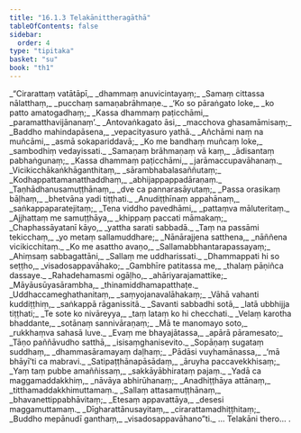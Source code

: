 ```yaml
---
title: "16.1.3 Telakānittheragāthā"
tableOfContents: false
sidebar:
  order: 4
type: "tipitaka"
basket: "su"
book: "th1"
---
```



<DynamicBreadcrumb />

<Division number="747" book="th1" bookNo="19" page="323">

<Paragraph number="1085" type="verses" book="th1">
_“Cirarattaṃ vatātāpī,_  
_dhammaṃ anuvicintayaṃ;_  
_Samaṃ cittassa nālatthaṃ,_  
_pucchaṃ samaṇabrāhmaṇe._  

</Paragraph>

</Division>
<Division number="748" book="th1" bookNo="19" page="323">

<Paragraph number="1086" type="verses" book="th1">
_‘Ko so pāraṅgato loke,_  
_ko patto amatogadhaṃ;_  
_Kassa dhammaṃ paṭicchāmi,_  
_paramatthavijānanaṃ’._  

</Paragraph>

</Division>
<Division number="749" book="th1" bookNo="19" page="323">

<Paragraph number="1087" type="verses" book="th1">
_Antovaṅkagato āsi,_  
_macchova ghasamāmisaṃ;_  
_Baddho mahindapāsena,_  
_vepacityasuro yathā._  

</Paragraph>

</Division>
<Division number="750" book="th1" bookNo="19" page="323">

<Paragraph number="1088" type="verses" book="th1">
_Añchāmi naṃ na muñcāmi,_  
_asmā sokapariddavā;_  
_Ko me bandhaṃ muñcaṃ loke,_  
_sambodhiṃ vedayissati._  

</Paragraph>

</Division>
<Division number="751" book="th1" bookNo="19" page="323">

<Paragraph number="1089" type="verses" book="th1">
_Samaṇaṃ brāhmaṇaṃ vā kaṃ,_  
_ādisantaṃ pabhaṅgunaṃ;_  
_Kassa dhammaṃ paṭicchāmi,_  
_jarāmaccupavāhanaṃ._  

</Paragraph>

</Division>
<Division number="752" book="th1" bookNo="19" page="323">

<Paragraph number="1090" type="verses" book="th1">
_Vicikicchākaṅkhāganthitaṃ,_  
_sārambhabalasaññutaṃ;_  
_Kodhappattamanatthaddhaṃ,_  
_abhijappappadāraṇaṃ._  

</Paragraph>

</Division>
<Division number="753" book="th1" bookNo="19" page="324">

<Paragraph number="1091" type="verses" book="th1">
_Taṇhādhanusamuṭṭhānaṃ,_  
_dve ca pannarasāyutaṃ;_  
_Passa orasikaṃ bāḷhaṃ,_  
_bhetvāna yadi tiṭṭhati._  

</Paragraph>

</Division>
<Division number="754" book="th1" bookNo="19" page="324">

<Paragraph number="1092" type="verses" book="th1">
_Anudiṭṭhīnaṃ appahānaṃ,_  
_saṅkappaparatejitaṃ;_  
_Tena viddho pavedhāmi,_  
_pattaṃva māluteritaṃ._  

</Paragraph>

</Division>
<Division number="755" book="th1" bookNo="19" page="324">

<Paragraph number="1093" type="verses" book="th1">
_Ajjhattaṃ me samuṭṭhāya,_  
_khippaṃ paccati māmakaṃ;_  
_Chaphassāyatanī kāyo,_  
_yattha sarati sabbadā._  

</Paragraph>

</Division>
<Division number="756" book="th1" bookNo="19" page="324">

<Paragraph number="1094" type="verses" book="th1">
_Taṃ na passāmi tekicchaṃ,_  
_yo metaṃ sallamuddhare;_  
_Nānārajjena satthena,_  
_nāññena vicikicchitaṃ._  

</Paragraph>

</Division>
<Division number="757" book="th1" bookNo="19" page="324">

<Paragraph number="1095" type="verses" book="th1">
_Ko me asattho avaṇo,_  
_Sallamabbhantarapassayaṃ;_  
_Ahiṃsaṃ sabbagattāni,_  
_Sallaṃ me uddharissati._  

</Paragraph>

</Division>
<Division number="758" book="th1" bookNo="19" page="324">

<Paragraph number="1096" type="verses" book="th1">
_Dhammappati hi so seṭṭho,_  
_visadosappavāhako;_  
_Gambhīre patitassa me,_  
_thalaṃ pāṇiñca dassaye._  

</Paragraph>

</Division>
<Division number="759" book="th1" bookNo="19" page="324">

<Paragraph number="1097" type="verses" book="th1">
_Rahadehamasmi ogāḷho,_  
_ahāriyarajamattike;_  
_Māyāusūyasārambha,_  
_thinamiddhamapatthaṭe._  

</Paragraph>

</Division>
<Division number="760" book="th1" bookNo="19" page="324">

<Paragraph number="1098" type="verses" book="th1">
_Uddhaccameghathanitaṃ,_  
_saṃyojanavalāhakaṃ;_  
_Vāhā vahanti kuddiṭṭhiṃ,_  
_saṅkappā rāganissitā._  

</Paragraph>

</Division>
<Division number="761" book="th1" bookNo="19" page="324">

<Paragraph number="1099" type="verses" book="th1">
_Savanti sabbadhi sotā,_  
_latā ubbhijja tiṭṭhati;_  
_Te sote ko nivāreyya,_  
_taṃ lataṃ ko hi checchati._  

</Paragraph>

</Division>
<Division number="762" book="th1" bookNo="19" page="324">

<Paragraph number="1100" type="verses" book="th1">
_Velaṃ karotha bhaddante,_  
_sotānaṃ sannivāraṇaṃ;_  
_Mā te manomayo soto,_  
_rukkhaṃva sahasā luve._  

</Paragraph>

</Division>
<Division number="763" book="th1" bookNo="19" page="324">

<Paragraph number="1101" type="verses" book="th1">
_Evaṃ me bhayajātassa,_  
_apārā pāramesato;_  
_Tāṇo paññāvudho satthā,_  
_isisaṃghanisevito._  

</Paragraph>

</Division>
<Division number="764" book="th1" bookNo="19" page="324">

<Paragraph number="1102" type="verses" book="th1">
_Sopāṇaṃ sugataṃ suddhaṃ,_  
_dhammasāramayaṃ daḷhaṃ;_  
_Pādāsi vuyhamānassa,_  
_‘mā bhāyī’ti ca mabravi._  

</Paragraph>

</Division>
<Division number="765" book="th1" bookNo="19" page="324">

<Paragraph number="1103" type="verses" book="th1">
_Satipaṭṭhānapāsādaṃ,_  
_āruyha paccavekkhisaṃ;_  
_Yaṃ taṃ pubbe amaññissaṃ,_  
_sakkāyābhirataṃ pajaṃ._  

</Paragraph>

</Division>
<Division number="766" book="th1" bookNo="19" page="325">

<Paragraph number="1104" type="verses" book="th1">
_Yadā ca maggamaddakkhiṃ,_  
_nāvāya abhirūhanaṃ;_  
_Anadhiṭṭhāya attānaṃ,_  
_titthamaddakkhimuttamaṃ._  

</Paragraph>

</Division>
<Division number="767" book="th1" bookNo="19" page="325">

<Paragraph number="1105" type="verses" book="th1">
_Sallaṃ attasamuṭṭhānaṃ,_  
_bhavanettippabhāvitaṃ;_  
_Etesaṃ appavattāya,_  
_desesi maggamuttamaṃ._  

</Paragraph>

</Division>
<Division number="768" book="th1" bookNo="19" page="325">

<Paragraph number="1106" type="verses" book="th1">
_Dīgharattānusayitaṃ,_  
_cirarattamadhiṭṭhitaṃ;_  
_Buddho mepānudī ganthaṃ,_  
_visadosappavāhano”ti._  


</Paragraph>
</Division>

<Paragraph number="1107" type="center" book="th1">
… Telakāni thero… .
</Paragraph>